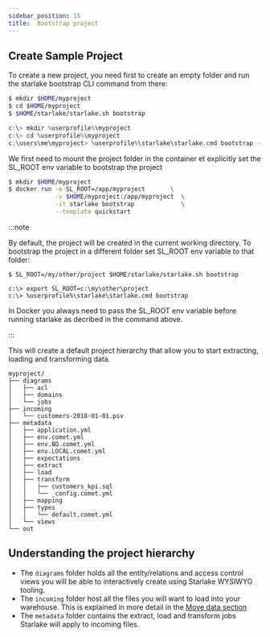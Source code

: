 ```yaml
---
sidebar_position: 15
title:  Bootstrap project
---
```



## Create Sample Project

To create a new project, you need first to create an empty folder and run the
starlake bootstrap CLI command from there:

<Tabs groupId="platforms">
<TabItem value="linux_macos" label="Linux/MacOS">

```sh
$ mkdir $HOME/myproject
$ cd $HOME/myproject
$ $HOME/starlake/starlake.sh bootstrap
```

</TabItem>
<TabItem value="windows" label="Windows">

```powershell
c:\> mkdir %userprofile%\myproject
c:\> cd %userprofile%\myproject
c:\users\me\myproject> %userprofile%\starlake\starlake.cmd bootstrap --template quickstart
```

</TabItem>
<TabItem value="docker" label="Docker">
We first need to mount the project folder in the container et explicitly set the SL_ROOT env variable to bootstrap the project

```sh
$ mkdir $HOME/myproject
$ docker run -e SL_ROOT=/app/myproject       \
             -v $HOME/myproject:/app/myproject  \
             -it starlake bootstrap             \
             --template quickstart
```

</TabItem>

</Tabs>

:::note

By default, the project will be created in the current working directory.
To bootstrap the project in a different folder set SL_ROOT env variable to that folder:

<Tabs groupId="platforms">
<TabItem value="linux_macos" label="Linux/MacOS">

```
$ SL_ROOT=/my/other/project $HOME/starlake/starlake.sh bootstrap
```

</TabItem>
<TabItem value="windows" label="Windows">

```
c:\> export SL_ROOT=c:\my\other\project
c:\> %userprofile%\starlake\starlake.cmd bootstrap
```

</TabItem>
<TabItem value="docker" label="Docker">
In Docker you always need to pass the SL_ROOT env variable before running starlake as decribed in the command above.

</TabItem>
</Tabs>

:::


This will create a default project hierarchy that allow you to start extracting, loading and transforming data.

```
myproject/
├── diagrams
│   ├── acl
│   ├── domains
│   └── jobs
├── incoming
│   └── customers-2018-01-01.psv
├── metadata
│   ├── application.yml
│   ├── env.comet.yml
│   ├── env.BQ.comet.yml
│   ├── env.LOCAL.comet.yml
│   ├── expectations
│   ├── extract
│   ├── load
│   ├── transform
│   │   ├── customers_kpi.sql
│   │   └── _config.comet.yml
│   ├── mapping
│   ├── types
│   │   └── default.comet.yml
│   └── views
└── out
```

## Understanding the project hierarchy

- The `diagrams` folder holds all the entity/relations and access control views you will be able to interactively create using Starlake WYSIWYG tooling.
- The `incoming` folder host all the files you will want to load into your warehouse. This is explained in more detail in the [Move data section](load)
- The `metadata` folder contains the extract, load and transform jobs Starlake will apply to incoming files.
